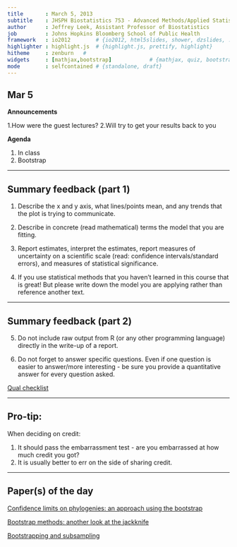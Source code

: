 ```yaml
---
title       : March 5, 2013
subtitle    : JHSPH Biostatistics 753 - Advanced Methods/Applied Statistics
author      : Jeffrey Leek, Assistant Professor of Biostatistics 
job         : Johns Hopkins Bloomberg School of Public Health
framework   : io2012        # {io2012, html5slides, shower, dzslides, ...}
highlighter : highlight.js  # {highlight.js, prettify, highlight}
hitheme     : zenburn   # 
widgets     : [mathjax,bootstrap]            # {mathjax, quiz, bootstrap}
mode        : selfcontained # {standalone, draft}
---
```


## Mar 5

__Announcements__

1.How were the guest lectures?
2.Will try to get your results back to you


__Agenda__

1. In class
2. Bootstrap


---

## Summary feedback (part 1)

1. Describe the x and y axis, what lines/points mean, and any trends that the plot is trying to communicate. 

2. Describe in concrete (read mathematical) terms the model that you are fitting. 

3. Report estimates, interpret the estimates, report measures of uncertainty on a scientific scale (read: confidence intervals/standard errors), and measures of statistical significance. 

4. If you use statistical methods that you haven't learned in this course that is great! But please write down the model you are applying rather than reference another text.

---

## Summary feedback (part 2)

5. Do not include raw output from R (or any other programming language) directly in the write-up of a report.

6. Do not forget to answer specific questions. Even if one question is easier to answer/more interesting - be sure you provide a quantitative answer for every question asked. 

[Qual checklist](https://docs.google.com/document/d/10z0Y69EfYRohTfw7qwNPqVSEH6hbewm4_q3Gsaxq93w/edit)


---

## Pro-tip: 

When deciding on credit:

1. It should pass the embarrassment test - are you embarrassed at how much credit you got?
2. It is usually better to err on the side of sharing credit. 



---

## Paper(s) of the day


[Confidence limits on phylogenies: an approach using the bootstrap](http://www.jstor.org/discover/10.2307/2408678?uid=3739704&uid=2&uid=4&uid=3739256&sid=21101908224957)

[Bootstrap methods: another look at the jackknife](http://projecteuclid.org/DPubS?service=UI&version=1.0&verb=Display&handle=euclid.aos/1176344552)

[Bootstrapping and subsampling](http://normaldeviate.wordpress.com/2013/01/19/bootstrapping-and-subsampling-part-i/)

